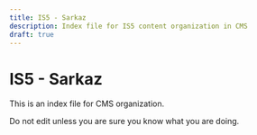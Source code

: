 ```yaml
---
title: IS5 - Sarkaz
description: Index file for IS5 content organization in CMS
draft: true
---
```


# IS5 - Sarkaz

This is an index file for CMS organization.

Do not edit unless you are sure you know what you are doing.

